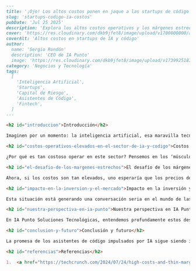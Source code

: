 ```markdown
---
title: '¡Ojo! Los altos costos ponen en jaque a las startups de código con IA.'
slug: 'startups-codigo-ia-costos'
pubDate: 'Jul 25 2025'
description: 'Explora los altos costos operativos y los márgenes estrechos que amenazan la sostenibilidad de las startups de asistentes de código con IA, y cómo impacta en el mercado y la inversión.'
cover: 'https://res.cloudinary.com/dkb9jfet8/image/upload/v1700000000/ai_cost_startup_placeholder.png'
coverAlt: 'Altos costos en startups de IA y código'
author:
  name: 'Sergio Rondón'
  description: 'CEO de IA Punto'
  image: 'https://res.cloudinary.com/dkb9jfet8/image/upload/v1739925181/sergio_gdcaeh.png'
category: 'Negocios y Tecnología'
tags:
  [
    'Inteligencia Artificial',
    'Startups',
    'Capital de Riesgo',
    'Asistentes de Código',
    'Fintech',
  ]
---

<h2 id="introduccion">Introducción</h2>

Imaginen por un momento: la inteligencia artificial, esa maravilla tecnológica que está redefiniendo cómo trabajamos, cómo creamos y cómo interactuamos con el mundo digital. En el ámbito de la programación, los asistentes de código impulsados por IA prometen revolucionar la forma en que los desarrolladores construyen software, acelerando procesos y eliminando errores. Suena a un futuro brillante, ¿verdad? Sin embargo, detrás de este entusiasmo, un desafío significativo emerge en el horizonte para muchas de estas prometedoras startups: los altos costos de operación y los márgenes de beneficio sorprendentemente estrechos. Es como si el billete para esta fiesta tecnológica fuera mucho más caro de lo que todos esperábamos.

<h2 id="costos-operativos-elevados-en-el-sector-de-ia-y-codigo">Costos operativos elevados en el sector de IA y Código</h2>

¿Por qué es tan costoso operar en este sector? Pensemos en los ‘músculos’ de la IA: las Unidades de Procesamiento Gráfico (GPU) y la infraestructura necesaria para que estos modelos de lenguaje funcionen. Cada vez que un desarrollador pide a un asistente de IA que genere código, corrija un error o sugiera una función, se consume una cantidad considerable de poder computacional. Este consumo no es trivial; estamos hablando de operaciones intensivas que requieren hardware especializado y, a menudo, una infraestructura en la nube de alto nivel. Además, desarrollar y entrenar estos modelos de IA es una inversión monumental. Se necesita un equipo de ingenieros de IA altamente especializados, científicos de datos y expertos en modelos de lenguaje, cuyos salarios reflejan su valioso conocimiento. Sumemos a esto la constante necesidad de recolectar, limpiar y procesar vastas cantidades de datos para mejorar los modelos, y la lista de gastos no deja de crecer. Es una carrera tecnológica donde el combustible es carísimo y el motor, insaciable.

<h2 id="el-desafio-de-los-margenes-estrechos">El desafío de los márgenes estrechos</h2>

Ahora, si los costos son tan elevados, uno esperaría que los precios de suscripción o las tarifas por servicio también lo fueran, ¿verdad? Aquí es donde entra el desafío de los márgenes estrechos. El mercado de asistentes de código con IA, aunque innovador, es también increíblemente competitivo. Hay una avalancha de startups, grandes tecnológicas y proyectos de código abierto compitiendo por la atención de los desarrolladores. Esta intensa competencia a menudo empuja los precios a la baja. Las empresas se ven forzadas a ofrecer sus servicios a precios que los desarrolladores consideren accesibles, a veces incluso subvalorando el inmenso costo operativo que conllevan. Además, la percepción del valor del cliente puede no siempre alinearse con el costo real de la inferencia. Un desarrollador puede ver el asistente como una herramienta útil, pero no necesariamente como algo por lo que esté dispuesto a pagar una fortuna. Esto crea una pinza difícil de manejar: altos costos de entrada y operación por un lado, y presión para mantener precios competitivos por el otro, resultando en márgenes muy delgados.

<h2 id="impacto-en-la-inversion-y-el-mercado">Impacto en la inversión y el mercado</h2>

Esta situación está generando una conversación seria en el mundo de las startups y el capital de riesgo. Si las startups de asistentes de código no pueden demostrar un camino claro hacia la rentabilidad, la inversión puede empezar a ralentizarse. Los inversores, que antes se lanzaban a cualquier cosa que tuviera 'IA' en el nombre, ahora buscan modelos de negocio sostenibles. Esto podría llevar a una ola de consolidación, donde las empresas más pequeñas y con menos capital se vean obligadas a unirse a actores más grandes, o incluso a cerrar. Aquellas que sobrevivan serán las que logren una eficiencia operativa excepcional o encuentren nichos de mercado donde el valor percibido justifique precios más altos. Es un momento de prueba para la promesa de la IA en la codificación, donde la innovación no es suficiente; la viabilidad económica es la clave.

<h2 id="nuestra-perspectiva-en-ia-punto">Nuestra perspectiva en IA Punto</h2>

En IA Punto Soluciones Tecnológicas, entendemos profundamente estos desafíos. Nuestro trabajo se centra precisamente en ayudar a empresas y startups a navegar el complejo mundo de la inteligencia artificial, no solo desde la perspectiva de la innovación, sino también desde la rentabilidad y la sostenibilidad. Sabemos que desarrollar soluciones de IA potentes es solo la mitad de la batalla; la otra mitad es asegurarse de que sean económicamente viables a largo plazo. Desde IA Punto, creemos firmemente que la clave para superar estos obstáculos radica en una combinación de optimización inteligente de modelos, una gestión eficiente de la infraestructura y, crucialmente, la identificación de casos de uso específicos donde la IA pueda ofrecer un valor inigualable que justifique su inversión. No se trata solo de tener la tecnología más avanzada, sino de tener la estrategia más inteligente. Estamos aquí para ayudarles a construir esos puentes entre la innovación y la rentabilidad.

<h2 id="conclusion-y-futuro">Conclusión y futuro</h2>

La promesa de los asistentes de código impulsados por IA sigue siendo inmensa. Pueden transformar la productividad de los desarrolladores y la calidad del software. Sin embargo, para que esta transformación sea duradera, es imperativo que las empresas de este sector encuentren formas de equilibrar la innovación con la sostenibilidad financiera. Es un desafío, sí, pero también es una oportunidad para la creatividad y la redefinición de modelos de negocio. Aquellas empresas que puedan innovar no solo en sus algoritmos, sino también en su enfoque comercial y operativo, serán las que realmente prosperen y lleven la codificación asistida por IA al siguiente nivel. El futuro es de la IA, pero el éxito duradero será de la IA que sepa ser inteligente, no solo en sus cálculos, sino también en sus costos.

<h2 id="referencias">Referencias</h2>

1.  <a href="https://techcrunch.com/2024/07/24/high-costs-and-thin-margins-threatening-ai-coding-startups/" target="_blank" rel="noopener noreferrer">TechCrunch: High costs and thin margins threatening AI coding startups</a>
```